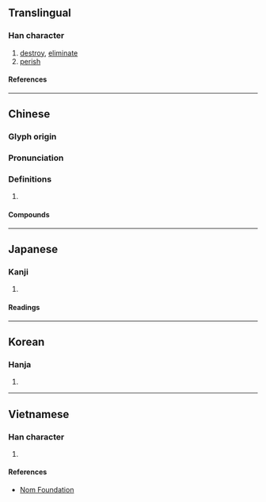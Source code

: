 {{character info}}
==Translingual==

===Han character===
{{Han char|rn=85|rad=水|as=05|sn=8|four=37147|canj=ERVP|ids=⿰氵民}}

# [[destroy]], [[eliminate]]
# [[perish]]

====References====
{{Han ref|kx=0618.140|dkj=17324|dj=1013.090|hdz=31596.030|uh=6CEF}}

----

==Chinese==
{{zh-forms|alt=冺}}

===Glyph origin===
{{Han etym}}

===Pronunciation===
{{zh-pron
|m=mǐn
|c=man5
|mn=bín
|mc=y
|oc=y
|cat=v
}}

===Definitions===
{{zh-hanzi}}

# {{rfdef|zh}}

====Compounds====
{{zh-der|不泯|丹誠不泯|沒齒難泯|泯沒|泯泯|泯滅|泯然|泯然無跡|泯然無際|泯絕|泯耳攢蹄|泯跡|盛德不泯|童心未泯|至死不泯|良心未泯|眩泯}}

----

==Japanese==

===Kanji===
{{ja-kanji|grade=|rs=水05}}

# {{rfdef|ja|sort=水05}}

====Readings====
{{ja-readings
|goon=みん, めん
|kanon=びん, べん
|kun=ほろ-びる
}}

----

==Korean==

===Hanja===
{{ko-hanja|민}}

# {{rfdef|ko|sort=水05}}

----

==Vietnamese==

===Han character===
{{vi-readings|rs=水05|reading=mẫn}}

# {{rfdef|vi|sort=水05}}

====References====
* [http://nomfoundation.org/common/nom_details.php?codepoint=6cef Nom Foundation]